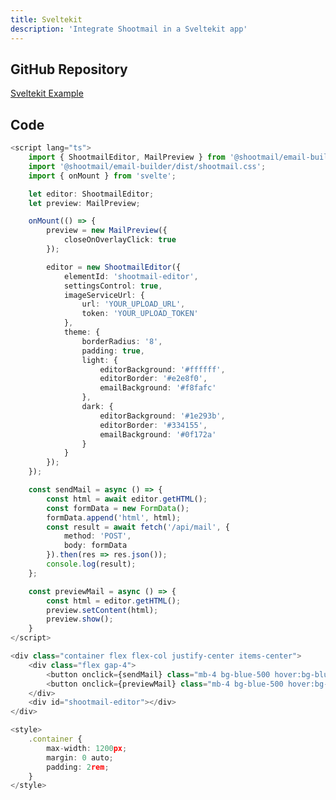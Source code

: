 ```yaml
---
title: Sveltekit
description: 'Integrate Shootmail in a Sveltekit app'
---
```


## GitHub Repository

[Sveltekit Example](https://github.com/subhendupsingh/shootmail-email-builder-sveltekit)

## Code

```typescript
<script lang="ts">
    import { ShootmailEditor, MailPreview } from '@shootmail/email-builder';
    import '@shootmail/email-builder/dist/shootmail.css';
    import { onMount } from 'svelte';

    let editor: ShootmailEditor;
    let preview: MailPreview;

    onMount(() => {
        preview = new MailPreview({
            closeOnOverlayClick: true
        });

        editor = new ShootmailEditor({
            elementId: 'shootmail-editor',
            settingsControl: true,
            imageServiceUrl: {
                url: 'YOUR_UPLOAD_URL',
                token: 'YOUR_UPLOAD_TOKEN'
            },
            theme: {
                borderRadius: '8',
                padding: true,
                light: {
                    editorBackground: '#ffffff',
                    editorBorder: '#e2e8f0',
                    emailBackground: '#f8fafc'
                },
                dark: {
                    editorBackground: '#1e293b', 
                    editorBorder: '#334155',
                    emailBackground: '#0f172a'
                }
            }
        });
    });

    const sendMail = async () => {
        const html = await editor.getHTML();
        const formData = new FormData();
        formData.append('html', html);
        const result = await fetch('/api/mail', {
            method: 'POST',
            body: formData
        }).then(res => res.json());
        console.log(result);
    };

    const previewMail = async () => {
        const html = editor.getHTML();
        preview.setContent(html);
        preview.show();
    }
</script>

<div class="container flex flex-col justify-center items-center">
    <div class="flex gap-4">
        <button onclick={sendMail} class="mb-4 bg-blue-500 hover:bg-blue-700 text-white font-bold py-2 px-4 rounded">Send Mail</button>
        <button onclick={previewMail} class="mb-4 bg-blue-500 hover:bg-blue-700 text-white font-bold py-2 px-4 rounded">Preview</button>
    </div>
    <div id="shootmail-editor"></div>
</div>

<style>
    .container {
        max-width: 1200px;
        margin: 0 auto;
        padding: 2rem;
    }
</style>
```
